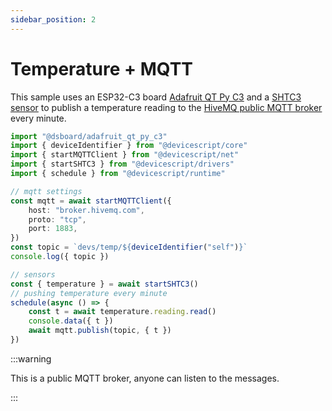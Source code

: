 ```yaml
---
sidebar_position: 2
---
```


# Temperature + MQTT

This sample uses an ESP32-C3 board [Adafruit QT Py C3](/devices/esp32/adafruit-qt-py-c3)
and a [SHTC3 sensor](/api/servers/shtc3) to publish a temperature reading to
the [HiveMQ public MQTT broker](https://www.mqtt-dashboard.com/) every minute.

```ts
import "@dsboard/adafruit_qt_py_c3"
import { deviceIdentifier } from "@devicescript/core"
import { startMQTTClient } from "@devicescript/net"
import { startSHTC3 } from "@devicescript/drivers"
import { schedule } from "@devicescript/runtime"

// mqtt settings
const mqtt = await startMQTTClient({
    host: "broker.hivemq.com",
    proto: "tcp",
    port: 1883,
})
const topic = `devs/temp/${deviceIdentifier("self")}`
console.log({ topic })

// sensors
const { temperature } = await startSHTC3()
// pushing temperature every minute
schedule(async () => {
    const t = await temperature.reading.read()
    console.data({ t })
    await mqtt.publish(topic, { t })
})
```

:::warning

This is a public MQTT broker, anyone can listen to the messages.

:::
